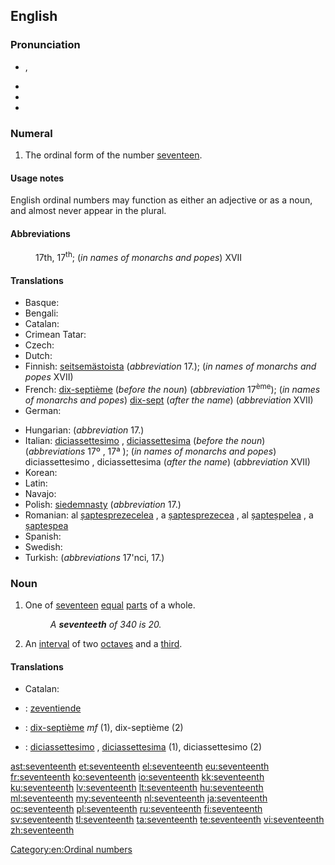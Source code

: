 ==English==
{{ordinalbox|en|16th|17th|18th|sixteenth|eighteenth|card=seventeen}}

===Pronunciation===
* {{IPA|/ˌsɛvnˈtiːnθ/}}, {{X-SAMPA|/%sEvn"ti:nT/}}
* {{audio|en-us-seventeenth.ogg|Audio (US)}}
* {{rhymes|iːnθ}}
* {{hyphenation|sev|en|teenth}}

===Numeral===
{{head|en|numeral}}

# {{context|ordinal|lang=en}} The ordinal form of the number [[seventeen]].

====Usage notes====
English ordinal numbers may function as either an adjective or as a noun, and almost never appear in the plural.

====Abbreviations====
: 17th, 17<sup>th</sup>; (''in names of monarchs and popes'') XVII

====Translations====
{{trans-top|ordinal number}}
* Basque: {{t-|eu|hamazazpigarren}}
* Bengali: {{t-|bn|সপ্তদশ}}
* Catalan: {{t+|ca|dissetè|m}}
* Crimean Tatar: {{tø|crh|on yedinci}}
* Czech: {{t-|cs|sedmnáctý}}
* Dutch: {{t+|nl|zeventiende}}
* Finnish: [[seitsemästoista]] (''abbreviation'' 17.); (''in names of monarchs and popes'' XVII)
* French: [[dix-septième]] (''before the noun'') (''abbreviation'' 17<sup>ème</sup>); (''in names of monarchs and popes'') [[dix-sept]] (''after the name'') (''abbreviation'' XVII)
* German: {{t+|de|siebzehnter}}
{{trans-mid}}
* Hungarian: {{t+|hu|tizenhetedik}} (''abbreviation'' 17.)
* Italian: [[diciassettesimo]] {{m}}, [[diciassettesima]] {{f}} (''before the noun'') (''abbreviations'' 17º {{m}}, 17ª {{f}}); (''in names of monarchs and popes'') diciassettesimo {{m}}, diciassettesima {{f}} (''after the name'') (''abbreviation'' XVII)
* Korean: {{t+|ko|열일곱째|tr=yeolilgopjjae|sc=Hang}}
* Latin: {{t-|la|septmus decimus}}
* Navajo: {{tø|nv|tsostsʼidtsʼáadah góneʼ}}
* Polish: [[siedemnasty]] (''abbreviation'' 17.)
* Romanian: al [[șaptesprezecelea]] {{m}}, a [[șaptesprezecea]] {{f}}, al [[șapteșpelea]] {{qualifier|m, informal}}, a [[șapteșpea]] {{qualifier|f, informal}}
* Spanish: {{t-|es|decimoséptimo}}
* Swedish: {{t+|sv|sjuttonde}}
* Turkish: {{t-|tr|on yedinci}} (''abbreviations'' 17'nci, 17.)
{{trans-bottom}}

===Noun===
{{en-noun}}

# {{context|fractional|lang=en}} One of [[seventeen]] [[equal]] [[part]]s of a whole.
#: ''A '''seventeeth''' of 340 is 20.''
# {{context|music|lang=en}} An [[interval]] of two [[octave]]s and a [[third]].

====Translations====
{{trans-top|one of seventeen equal parts of a whole}}
* Catalan: {{t+|ca|dissetè|m}}
{{trans-mid}}
{{trans-bottom}}

{{checktrans-top}}
* {{ttbc|nl}}: [[zeventiende]]
* {{ttbc|fr}}: [[dix-septième]] ''mf'' (1), dix-septième {{m}} (2)
* {{ttbc|it}}: [[diciassettesimo]] {{m}}, [[diciassettesima]] {{f}} (1), diciassettesimo {{m}} (2)
{{trans-bottom}}

[[Category:en:Ordinal numbers]]

[[ast:seventeenth]]
[[et:seventeenth]]
[[el:seventeenth]]
[[eu:seventeenth]]
[[fr:seventeenth]]
[[ko:seventeenth]]
[[io:seventeenth]]
[[kk:seventeenth]]
[[ku:seventeenth]]
[[lv:seventeenth]]
[[lt:seventeenth]]
[[hu:seventeenth]]
[[ml:seventeenth]]
[[my:seventeenth]]
[[nl:seventeenth]]
[[ja:seventeenth]]
[[oc:seventeenth]]
[[pl:seventeenth]]
[[ru:seventeenth]]
[[fi:seventeenth]]
[[sv:seventeenth]]
[[tl:seventeenth]]
[[ta:seventeenth]]
[[te:seventeenth]]
[[vi:seventeenth]]
[[zh:seventeenth]]